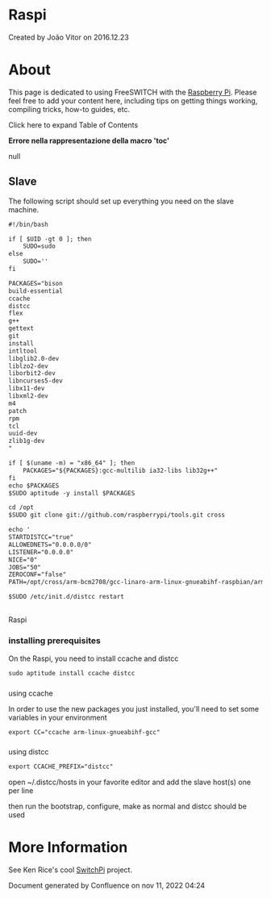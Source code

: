
# Raspi 

 Created by  João Vitor on 2016.12.23

# About

This page is dedicated to using FreeSWITCH with the [Raspberry Pi](http://www.raspberrypi.org/). Please feel free to add your content here, including tips on getting things working, compiling tricks, how-to guides, etc.

Click here to expand Table of Contents

**Errore nella rappresentazione della macro 'toc'**

null

## Slave

The following script should set up everything you need on the slave machine.

```xml
#!/bin/bash

if [ $UID -gt 0 ]; then
    SUDO=sudo
else
    SUDO=''
fi

PACKAGES="bison
build-essential
ccache
distcc
flex
g++
gettext
git
install
intltool
libglib2.0-dev
liblzo2-dev
liborbit2-dev
libncurses5-dev
libx11-dev
libxml2-dev
m4
patch
rpm
tcl
uuid-dev
zlib1g-dev
"

if [ $(uname -m) = "x86_64" ]; then
    PACKAGES="${PACKAGES}:gcc-multilib ia32-libs lib32g++"
fi
echo $PACKAGES
$SUDO aptitude -y install $PACKAGES

cd /opt
$SUDO git clone git://github.com/raspberrypi/tools.git cross

echo '
STARTDISTCC="true"
ALLOWEDNETS="0.0.0.0/0"
LISTENER="0.0.0.0"
NICE="0"
JOBS="50"
ZEROCONF="false"
PATH=/opt/cross/arm-bcm2708/gcc-linaro-arm-linux-gnueabihf-raspbian/arm-linux-gnueabihf/bin/:/opt/cross/arm-bcm2708/gcc-linaro-arm-linuxgnueabihf-raspbian/libexec/gcc/arm-linux-gnueabihf/4.7.2:${PATH}' | $SUDO tee /etc/default/distcc

$SUDO /etc/init.d/distcc restart
```

##   
Raspi

### installing prerequisites

On the Raspi, you need to install ccache and distcc

```xml
sudo aptitude install ccache distcc
```

###   
using ccache

In order to use the new packages you just installed, you'll need to set some variables in your environment

```xml
export CC="ccache arm-linux-gnueabihf-gcc"
```

###   
using distcc

```xml
export CCACHE_PREFIX="distcc"
```
  
  
open \~/.distcc/hosts in your favorite editor and add the slave host(s) one per line

then run the bootstrap, configure, make as normal and distcc should be used

# More Information

See Ken Rice's cool [SwitchPi](http://www.switchpi.org/) project.

Document generated by Confluence on nov 11, 2022 04:24

